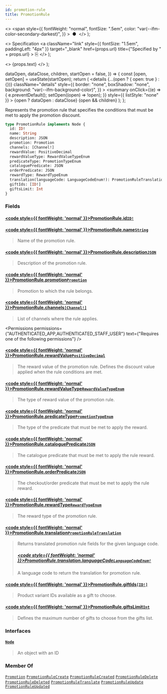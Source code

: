```yaml
---
id: promotion-rule
title: PromotionRule
---
```


  <>
    <span
      style={{
        fontWeight: "normal",
        fontSize: ".5em",
        color: "var(--ifm-color-secondary-darkest)",
      }}
    >
      &nbsp;●&nbsp;
    </span>
  </>
);

  <>
    Specification
    <a
      className="link"
      style={{ fontSize: "1.5em", paddingLeft: "4px" }}
      target="\_blank"
      href={props.url}
      title={"Specified by " + props.url}
    >
      ⎘
    </a>
  </>
);

  <>
    <span className={props.class}>{props.text}</span>
  </>
);


  dataOpen,
  dataClose,
  children,
  startOpen = false,
}) => {
  const [open, setOpen] = useState(startOpen);
  return (
    <details
      {...(open ? { open: true } : {})}
      className="details"
      style={{
        border: "none",
        boxShadow: "none",
        background: "var(--ifm-background-color)",
      }}
    >
      <summary
        onClick={(e) => {
          e.preventDefault();
          setOpen((open) => !open);
        }}
        style={{ listStyle: "none" }}
      >
        {open ? dataOpen : dataClose}
      </summary>
      {open && children}
    </details>
  );
};

Represents the promotion rule that specifies the conditions that must be met to apply the promotion discount.

<Badge text="Added in Saleor 3.17" class="secondary margin-bottom--sm" />

<FeaturePreview />

```graphql
type PromotionRule implements Node {
  id: ID!
  name: String
  description: JSON
  promotion: Promotion
  channels: [Channel!]
  rewardValue: PositiveDecimal
  rewardValueType: RewardValueTypeEnum
  predicateType: PromotionTypeEnum
  cataloguePredicate: JSON
  orderPredicate: JSON
  rewardType: RewardTypeEnum
  translation(languageCode: LanguageCodeEnum!): PromotionRuleTranslation
  giftIds: [ID!]
  giftsLimit: Int
}
```

### Fields

#### [<code style={{ fontWeight: 'normal' }}>PromotionRule.<b>id</b></code>](#)<Bullet />[`ID!`](../../../api-reference/miscellaneous/scalars/id) <Badge class="badge badge--secondary" text="non-null"/> <Badge class="badge badge--secondary" text="scalar"/> <Badge class="badge badge--secondary" text="miscellaneous"/>

>

#### [<code style={{ fontWeight: 'normal' }}>PromotionRule.<b>name</b></code>](#)<Bullet />[`String`](../../../api-reference/miscellaneous/scalars/string) <Badge class="badge badge--secondary" text="scalar"/> <Badge class="badge badge--secondary" text="miscellaneous"/>

> Name of the promotion rule.

#### [<code style={{ fontWeight: 'normal' }}>PromotionRule.<b>description</b></code>](#)<Bullet />[`JSON`](../../../api-reference/miscellaneous/scalars/json) <Badge class="badge badge--secondary" text="scalar"/> <Badge class="badge badge--secondary" text="miscellaneous"/>

> Description of the promotion rule.

#### [<code style={{ fontWeight: 'normal' }}>PromotionRule.<b>promotion</b></code>](#)<Bullet />[`Promotion`](../../../api-reference/discounts/objects/promotion) <Badge class="badge badge--secondary" text="object"/> <Badge class="badge badge--secondary" text="discounts"/>

> Promotion to which the rule belongs.

#### [<code style={{ fontWeight: 'normal' }}>PromotionRule.<b>channels</b></code>](#)<Bullet />[`[Channel!]`](../../../api-reference/channels/objects/channel) <Badge class="badge badge--secondary" text="list"/> <Badge class="badge badge--secondary" text="object"/> <Badge class="badge badge--secondary" text="channels"/>

> List of channels where the rule applies.

<Permissions
  permissions={"AUTHENTICATED_APP,AUTHENTICATED_STAFF_USER"}
  text={"Requires one of the following permissions"}
/>

#### [<code style={{ fontWeight: 'normal' }}>PromotionRule.<b>rewardValue</b></code>](#)<Bullet />[`PositiveDecimal`](../../../api-reference/miscellaneous/scalars/positive-decimal) <Badge class="badge badge--secondary" text="scalar"/> <Badge class="badge badge--secondary" text="miscellaneous"/>

> The reward value of the promotion rule. Defines the discount value applied when the rule conditions are met.
>
> <Badge text="Added in Saleor 3.19" class="secondary margin-bottom--sm" />
>
> <FeaturePreview />

#### [<code style={{ fontWeight: 'normal' }}>PromotionRule.<b>rewardValueType</b></code>](#)<Bullet />[`RewardValueTypeEnum`](../../../api-reference/discounts/enums/reward-value-type-enum) <Badge class="badge badge--secondary" text="enum"/> <Badge class="badge badge--secondary" text="discounts"/>

> The type of reward value of the promotion rule.

#### [<code style={{ fontWeight: 'normal' }}>PromotionRule.<b>predicateType</b></code>](#)<Bullet />[`PromotionTypeEnum`](../../../api-reference/discounts/enums/promotion-type-enum) <Badge class="badge badge--secondary" text="enum"/> <Badge class="badge badge--secondary" text="discounts"/>

> The type of the predicate that must be met to apply the reward.
>
> <Badge text="Added in Saleor 3.19" class="secondary margin-bottom--sm" />
>
> <FeaturePreview />

#### [<code style={{ fontWeight: 'normal' }}>PromotionRule.<b>cataloguePredicate</b></code>](#)<Bullet />[`JSON`](../../../api-reference/miscellaneous/scalars/json) <Badge class="badge badge--secondary" text="scalar"/> <Badge class="badge badge--secondary" text="miscellaneous"/>

> The catalogue predicate that must be met to apply the rule reward.

#### [<code style={{ fontWeight: 'normal' }}>PromotionRule.<b>orderPredicate</b></code>](#)<Bullet />[`JSON`](../../../api-reference/miscellaneous/scalars/json) <Badge class="badge badge--secondary" text="scalar"/> <Badge class="badge badge--secondary" text="miscellaneous"/>

> The checkout/order predicate that must be met to apply the rule reward.
>
> <Badge text="Added in Saleor 3.19" class="secondary margin-bottom--sm" />
>
> <FeaturePreview />

#### [<code style={{ fontWeight: 'normal' }}>PromotionRule.<b>rewardType</b></code>](#)<Bullet />[`RewardTypeEnum`](../../../api-reference/discounts/enums/reward-type-enum) <Badge class="badge badge--secondary" text="enum"/> <Badge class="badge badge--secondary" text="discounts"/>

> The reward type of the promotion rule.
>
> <Badge text="Added in Saleor 3.19" class="secondary margin-bottom--sm" />
>
> <FeaturePreview />

#### [<code style={{ fontWeight: 'normal' }}>PromotionRule.<b>translation</b></code>](#)<Bullet />[`PromotionRuleTranslation`](../../../api-reference/discounts/objects/promotion-rule-translation) <Badge class="badge badge--secondary" text="object"/> <Badge class="badge badge--secondary" text="discounts"/>

> Returns translated promotion rule fields for the given language code.
>
> ##### [<code style={{ fontWeight: 'normal' }}>PromotionRule.translation.<b>languageCode</b></code>](#)<Bullet />[`LanguageCodeEnum!`](../../../api-reference/miscellaneous/enums/language-code-enum) <Badge class="badge badge--secondary" text="non-null"/> <Badge class="badge badge--secondary" text="enum"/> <Badge class="badge badge--secondary" text="miscellaneous"/>
>
> A language code to return the translation for promotion rule.

#### [<code style={{ fontWeight: 'normal' }}>PromotionRule.<b>giftIds</b></code>](#)<Bullet />[`[ID!]`](../../../api-reference/miscellaneous/scalars/id) <Badge class="badge badge--secondary" text="list"/> <Badge class="badge badge--secondary" text="scalar"/> <Badge class="badge badge--secondary" text="miscellaneous"/>

> Product variant IDs available as a gift to choose.
>
> <Badge text="Added in Saleor 3.19" class="secondary margin-bottom--sm" />
>
> <FeaturePreview />

#### [<code style={{ fontWeight: 'normal' }}>PromotionRule.<b>giftsLimit</b></code>](#)<Bullet />[`Int`](../../../api-reference/miscellaneous/scalars/int) <Badge class="badge badge--secondary" text="scalar"/> <Badge class="badge badge--secondary" text="miscellaneous"/>

> Defines the maximum number of gifts to choose from the gifts list.
>
> <Badge text="Added in Saleor 3.19" class="secondary margin-bottom--sm" />
>
> <FeaturePreview />

### Interfaces

#### [`Node`](../../../api-reference/miscellaneous/interfaces/node) <Badge class="badge badge--secondary" text="interface"/> <Badge class="badge badge--secondary" text="miscellaneous"/>

> An object with an ID

### Member Of

[`Promotion`](../../../api-reference/discounts/objects/promotion) <Badge class="badge badge--secondary" text="object"/><Bullet />[`PromotionRuleCreate`](../../../api-reference/discounts/objects/promotion-rule-create) <Badge class="badge badge--secondary" text="object"/><Bullet />[`PromotionRuleCreated`](../../../api-reference/discounts/objects/promotion-rule-created) <Badge class="badge badge--secondary" text="object"/><Bullet />[`PromotionRuleDelete`](../../../api-reference/discounts/objects/promotion-rule-delete) <Badge class="badge badge--secondary" text="object"/><Bullet />[`PromotionRuleDeleted`](../../../api-reference/discounts/objects/promotion-rule-deleted) <Badge class="badge badge--secondary" text="object"/><Bullet />[`PromotionRuleTranslate`](../../../api-reference/discounts/objects/promotion-rule-translate) <Badge class="badge badge--secondary" text="object"/><Bullet />[`PromotionRuleUpdate`](../../../api-reference/discounts/objects/promotion-rule-update) <Badge class="badge badge--secondary" text="object"/><Bullet />[`PromotionRuleUpdated`](../../../api-reference/discounts/objects/promotion-rule-updated) <Badge class="badge badge--secondary" text="object"/>


